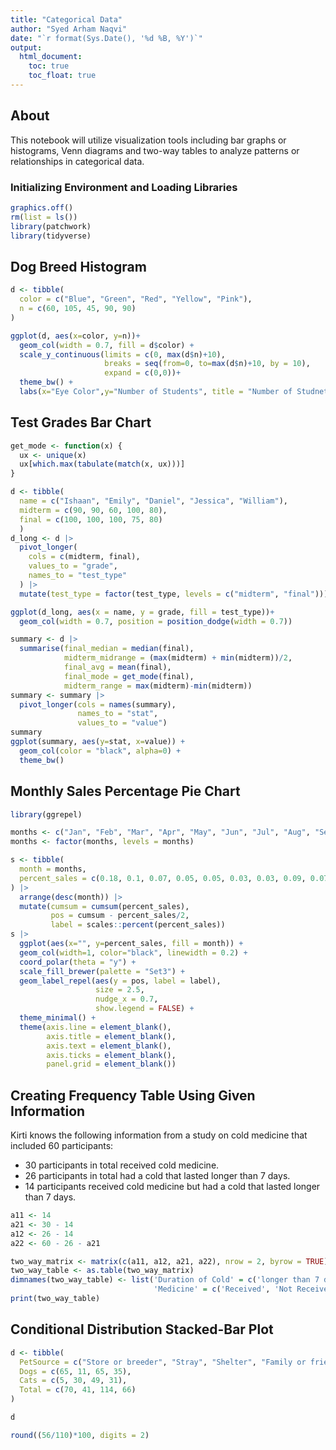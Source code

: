 ```yaml
---
title: "Categorical Data"
author: "Syed Arham Naqvi"
date: "`r format(Sys.Date(), '%d %B, %Y')`"
output: 
  html_document:
    toc: true
    toc_float: true
---
```


## About
This notebook will utilize visualization tools including bar graphs or histograms, Venn diagrams and two-way tables to analyze patterns or relationships in categorical data.


### Initializing Environment and Loading Libraries
```r
graphics.off()
rm(list = ls())
library(patchwork)
library(tidyverse)
```

## Dog Breed Histogram
```r
d <- tibble(
  color = c("Blue", "Green", "Red", "Yellow", "Pink"),
  n = c(60, 105, 45, 90, 90)
)

ggplot(d, aes(x=color, y=n))+
  geom_col(width = 0.7, fill = d$color) +
  scale_y_continuous(limits = c(0, max(d$n)+10),
                     breaks = seq(from=0, to=max(d$n)+10, by = 10),
                     expand = c(0,0))+
  theme_bw() +
  labs(x="Eye Color",y="Number of Students", title = "Number of Studnets per Eye Color")
```

## Test Grades Bar Chart
```r

get_mode <- function(x) {
  ux <- unique(x)
  ux[which.max(tabulate(match(x, ux)))]
}

d <- tibble(
  name = c("Ishaan", "Emily", "Daniel", "Jessica", "William"),
  midterm = c(90, 90, 60, 100, 80),
  final = c(100, 100, 100, 75, 80)
  )
d_long <- d |> 
  pivot_longer(
    cols = c(midterm, final),
    values_to = "grade",
    names_to = "test_type"
  ) |> 
  mutate(test_type = factor(test_type, levels = c("midterm", "final")))

ggplot(d_long, aes(x = name, y = grade, fill = test_type))+
  geom_col(width = 0.7, position = position_dodge(width = 0.7))

summary <- d |> 
  summarise(final_median = median(final),
            midterm_midrange = (max(midterm) + min(midterm))/2,
            final_avg = mean(final),
            final_mode = get_mode(final),
            midterm_range = max(midterm)-min(midterm))
summary <- summary |> 
  pivot_longer(cols = names(summary),
               names_to = "stat",
               values_to = "value")
summary
ggplot(summary, aes(y=stat, x=value)) +
  geom_col(color = "black", alpha=0) +
  theme_bw()

```

## Monthly Sales Percentage Pie Chart
```r

library(ggrepel)

months <- c("Jan", "Feb", "Mar", "Apr", "May", "Jun", "Jul", "Aug", "Sep", "Oct", "Nov", "Dec")
months <- factor(months, levels = months)

s <- tibble(
  month = months,
  percent_sales = c(0.18, 0.1, 0.07, 0.05, 0.05, 0.03, 0.03, 0.09, 0.07, 0.08, 0.13, 0.12)
) |> 
  arrange(desc(month)) |> 
  mutate(cumsum = cumsum(percent_sales),
         pos = cumsum - percent_sales/2,
         label = scales::percent(percent_sales))
s |> 
  ggplot(aes(x="", y=percent_sales, fill = month)) +
  geom_col(width=1, color="black", linewidth = 0.2) +
  coord_polar(theta = "y") +
  scale_fill_brewer(palette = "Set3") +
  geom_label_repel(aes(y = pos, label = label),
                   size = 2.5,
                   nudge_x = 0.7,
                   show.legend = FALSE) +
  theme_minimal() +
  theme(axis.line = element_blank(),
        axis.title = element_blank(),
        axis.text = element_blank(),
        axis.ticks = element_blank(),
        panel.grid = element_blank())
```

## Creating Frequency Table Using Given Information

Kirti knows the following information from a study on cold medicine that included 60 participants:

- 30 participants in total received cold medicine.
- 26 participants in total had a cold that lasted longer than 7 days.
- 14 participants received cold medicine but had a cold that lasted longer than 7 days.

```r

a11 <- 14
a21 <- 30 - 14
a12 <- 26 - 14
a22 <- 60 - 26 - a21

two_way_matrix <- matrix(c(a11, a12, a21, a22), nrow = 2, byrow = TRUE)
two_way_table <- as.table(two_way_matrix)
dimnames(two_way_table) <- list('Duration of Cold' = c('longer than 7 days', 'shorter than 7 days'),
                                'Medicine' = c('Received', 'Not Received'))
print(two_way_table)

```

## Conditional Distribution Stacked-Bar Plot
```r
d <- tibble(
  PetSource = c("Store or breeder", "Stray", "Shelter", "Family or friends"),
  Dogs = c(65, 11, 65, 35),
  Cats = c(5, 30, 49, 31),
  Total = c(70, 41, 114, 66)
)

d

```


```r
round((56/110)*100, digits = 2)

```








